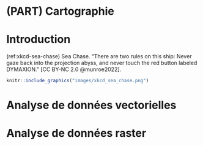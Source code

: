 # (PART) Cartographie {-}

# Introduction

(ref:xkcd-sea-chase) Sea Chase. "There are two rules on this ship: Never gaze back into the projection abyss, and never touch the red button labeled DYMAXION." [CC BY-NC 2.0 @munroe2022].

```r
knitr::include_graphics("images/xkcd_sea_chase.png")
```

# Analyse de données vectorielles

# Analyse de données raster
